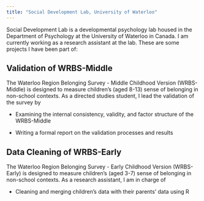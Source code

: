 ```yaml
---
title: "Social Development Lab, University of Waterloo"
---
```


Social Development Lab is a developmental psychology lab housed in the Department of Psychology at the University of Waterloo in Canada. I am currently working as a research assistant at the lab. These are some projects I have been part of:

## Validation of WRBS-Middle

The Waterloo Region Belonging Survey - Middle Childhood Version (WRBS-Middle) is designed to measure children's (aged 8-13) sense of belonging in non-school contexts. As a directed studies student, I lead the validation of the survey by

-   Examining the internal consistency, validity, and factor structure of the WRBS-Middle

-   Writing a formal report on the validation processes and results

## Data Cleaning of WRBS-Early

The Waterloo Region Belonging Survey - Early Childhood Version (WRBS-Early) is designed to measure children's (aged 3-7) sense of belonging in non-school contexts. As a research assistant, I am in charge of

-   Cleaning and merging children's data with their parents' data using R
